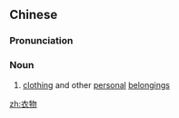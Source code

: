 ==Chinese==
{{zh-forms}}

===Pronunciation===
{{zh-pron
|m=yīwù
|c=ji1 mat6
|mn=i-bu̍t
|cat=n
}}

===Noun===
{{zh-noun}}

# [[clothing]] and other [[personal]] [[belongings]]

[[zh:衣物]]
